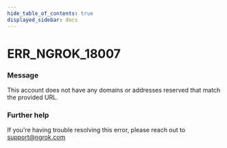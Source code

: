 ```yaml
---
hide_table_of_contents: true
displayed_sidebar: docs
---
```



# ERR_NGROK_18007

### Message

This account does not have any domains or addresses reserved that match the provided URL.

<ErrorDetails error="err_ngrok_18007" />

### Further help

If you're having trouble resolving this error, please reach out to [support@ngrok.com](mailto:support@ngrok.com?subject=Help%20with%20ERR_NGROK_18007)
